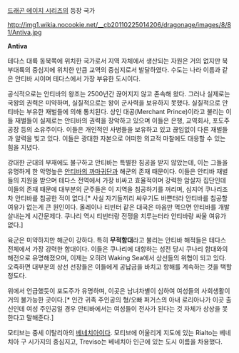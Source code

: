 [[드래곤 에이지 시리즈]]의 등장 국가

http://img1.wikia.nocookie.net/__cb20110225014206/dragonage/images/8/81/Antiva.jpg

'''Antiva'''

테다스 대륙 동북쪽에 위치한 국가로서 지역 자체에서 생산되는 자원은 거의 없지만 북부대륙의 중심지에 위치한 만큼 교역의 중심지로서 발달하였다. 수도는 나라 이름과 같은 안티바 시이며 테다스에서 가장 부유한 도시이다.

공식적으로는 안티바의 왕조는 2500년간 끊어지지 않고 존속해 왔다. 그러나 실제로는 국왕의 권력은 미약하며, 실질적으로는 왕이 군사력을 보유하지 못했다. 실질적으로 안티바는 부유한 재벌들에 의해 통치된다. 상인 대공(Merchant Prince)이라고 불리는 이들 재벌들이 실제로는 안티바의 권력을 장악하고 있으며 이들은 은행, 교역회사, 포도주 공장 등의 소유주이다. 이들은 개인적인 사병들을 보유하고 있고 끊임없이 다른 재벌들과 알력을 빚고 있다. 이들은 광대한 자본으로 어떠한 외교적 마찰에도 대응할 수 있는 힘을 지녔다. 

강대한 군대의 부재에도 불구하고 안티바는 특별한 침공을 받지 않았는데, 이는 그들을 유명하게 한 악명높은 [[안티바의 까마귀단]]과 해군의 존재 때문이다. 이들은 안티바 재벌들의 지원을 받으며 테다스 전역에서 가장 비싸고 효율적이며 강력한 암살자 집단인데 이들의 존재 때문에 대부분의 군주들은 이 지역을 침공하기를 꺼리며, 심지어 쿠나리조차 안티바를 침공한 적이 없다.[* 사실 자기들끼리 싸우기도 바쁜터라 안티바를 침공할 여유가 없는게 큰 원인이다. 올레이나 티빈터 같은 대국은 마음만 먹으면 안티바를 개발살내는게 시간문제다. 쿠나리 역시 티빈터랑 전쟁을 치루는터라 안티바랑 싸울 여유가 없다.] 

육군은 미약하지만 해군이 강하다. 특히 '''무적함대'''라고 불리는 안티바 해적들은 테다스 전체에서 가장 강력한 함대이다. 이들은 쿠나리에 대항하는 성전 당시 쿠나리 함대와의 해전으로 유명해졌으며, 이제는 오히려 Waking Sea에서 상선들의 위협이 되고 있다. 오죽하면 대부분의 상선 선장들은 이들에게 공납금을 바치고 항해를 계속하는 것을 택할 정도다.

위에서 언급했듯이 포도주가 유명하며, 이곳은 남녀차별이 심하여 여성들의 사회생활이 거의 불가능한 곳이다.[* 인간 귀족 주인공의 형/오빠 퍼거스의 아내 로리아나가 이곳 출신인데 여성 주인공일 경우 안티바에서는 여성들이 전사가 된다는 것 자체가 상상을 못한다고 말해준다.]

모티브는 중세 이탈리아의 [[베네치아]]이다. 모티브에 어울리게 지도에 있는 Rialto는 베네치아 구 시가지의 중심지고, Treviso는 베네치아 인근에 있는 도시 이름을 차용했다.
